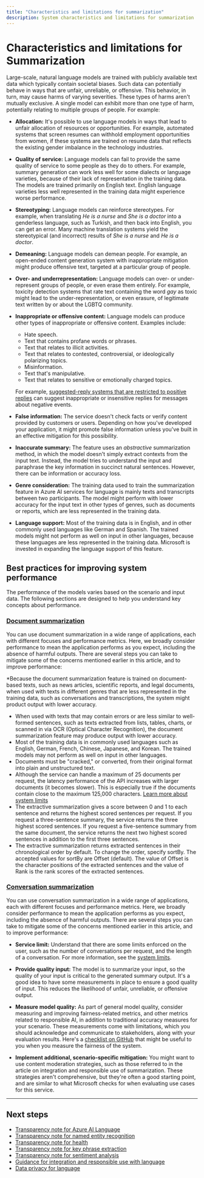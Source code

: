 ```yaml
---
title: "Characteristics and limitations for summarization"
description: System characteristics and limitations for summarization 
---
```


# Characteristics and limitations for Summarization


<NonEnglishTranslation />

Large-scale, natural language models are trained with publicly available text data which typically contain societal biases. Such data can potentially behave in ways that are unfair, unreliable, or offensive. This behavior, in turn, may cause harms of varying severities. These types of harms aren't mutually exclusive. A single model can exhibit more than one type of harm, potentially relating to multiple groups of people. For example:

* **Allocation:** It's possible to use language models in ways that lead to unfair allocation of resources or opportunities. For example, automated systems that screen resumes can withhold employment opportunities from women, if these systems are trained on resume data that reflects the existing gender imbalance in the technology industries.

* **Quality of service:** Language models can fail to provide the same quality of service to some people as they do to others. For example, summary generation can work less well for some dialects or language varieties, because of their lack of representation in the training data. The models are trained primarily on English text. English language varieties less well represented in the training data might experience worse performance.

* **Stereotyping:** Language models can reinforce stereotypes. For example, when translating *He is a nurse* and *She is a doctor* into a genderless language, such as Turkish, and then back into English, you can get an error. Many machine translation systems yield the stereotypical (and incorrect) results of *She is a nurse* and *He is a doctor*.

* **Demeaning:** Language models can demean people. For example, an open-ended content generation system with inappropriate mitigation might produce offensive text, targeted at a particular group of people.

* **Over- and underrepresentation:** Language models can over- or under-represent groups of people, or even erase them entirely. For example, toxicity detection systems that rate text containing the word *gay* as toxic might lead to the under-representation, or even erasure, of legitimate text written by or about the LGBTQ community.

* **Inappropriate or offensive content:** Language models can produce other types of inappropriate or offensive content. Examples include:

  - Hate speech.
  - Text that contains profane words or phrases.
  - Text that relates to illicit activities.
  - Text that relates to contested, controversial, or ideologically polarizing topics.
  - Misinformation.
  - Text that's manipulative.
  - Text that relates to sensitive or emotionally charged topics.

  For example, [suggested-reply systems that are restricted to positive replies](https://www.microsoft.com/research/uploads/prod/2021/02/assistiveWritingBiases-CHI.pdf) can suggest inappropriate or insensitive replies for messages about negative events.

* **False information:** The service doesn't check facts or verify content provided by customers or users. Depending on how you've developed your application, it might promote false information unless you've built in an effective mitigation for this possibility.

* **Inaccurate summary:** The feature uses an *abstractive* summarization method, in which the model doesn't simply extract contexts from the input text. Instead, the model tries to understand the input and paraphrase the key information in succinct natural sentences. However, there can be information or accuracy loss.

* **Genre consideration:** The training data used to train the summarization feature in Azure AI services for language is mainly texts and transcripts between two participants. The model might perform with lower accuracy for the input text in other types of genres, such as documents or reports, which are less represented in the training data.

* **Language support:** Most of the training data is in English, and in other commonly used languages like German and Spanish. The trained models might not perform as well on input in other languages, because these languages are less represented in the training data. Microsoft is invested in expanding the language support of this feature.

## Best practices for improving system performance

The performance of the models varies based on the scenario and input data.  The following sections are designed to help you understand key concepts about performance. 

### [Document summarization](#tab/document)

You can use document summarization in a wide range of applications, each with different focuses and performance metrics. Here, we broadly consider performance to mean the application performs as you expect, including the absence of harmful outputs. There are several steps you can take to mitigate some of the concerns mentioned earlier in this article, and to improve performance:

*Because the document summarization feature is trained on document-based texts, such as news articles, scientific reports, and legal documents, when used with texts in different genres that are less represented in the training data, such as conversations and transcriptions, the system might product output with lower accuracy.
* When used with texts that may contain errors or are less similar to well-formed sentences, such as texts extracted from lists, tables, charts, or scanned in via OCR (Optical Character Recognition), the document summarization feature may produce output with lower accuracy.
* Most of the training data is in commonly used languages such as English, German, French, Chinese, Japanese, and Korean. The trained models may not perform as well on input in other languages.
* Documents must be "cracked," or converted, from their original format into plain and unstructured text.
* Although the service can handle a maximum of 25 documents per request, the latency performance of the API increases with larger documents (it becomes slower). This is especially true if the documents contain close to the maximum 125,000 characters. [Learn more about system limits](/azure/ai-services/language-service/concepts/data-limits)
* The extractive summarization gives a score between 0 and 1 to each sentence and returns the highest scored sentences per request. If you request a three-sentence summary, the service returns the three highest scored sentences. If you request a five-sentence summary from the same document, the service returns the next two highest scored sentences in addition to the first three sentences.
* The extractive summarization returns extracted sentences in their chronological order by default. To change the order, specify sortBy. The accepted values for sortBy are Offset (default). The value of Offset is the character positions of the extracted sentences and the value of Rank is the rank scores of the extracted sentences. 

### [Conversation summarization](#tab/conversation)

You can use conversation summarization in a wide range of applications, each with different focuses and performance metrics. Here, we broadly consider performance to mean the application performs as you expect, including the absence of harmful outputs. There are several steps you can take to mitigate some of the concerns mentioned earlier in this article, and to improve performance:

* **Service limit:** Understand that there are some limits enforced on the user, such as the number of conversations per request, and the length of a conversation. For more information, see the [system limits](/azure/ai-services/language-service/concepts/data-limits).

* **Provide quality input:** The model is to summarize your input, so the quality of your input is critical to the generated summary output. It's a good idea to have some measurements in place to ensure a good quality of input. This reduces the likelihood of unfair, unreliable, or offensive output.

* **Measure model quality:** As part of general model quality, consider measuring and improving fairness-related metrics, and other metrics related to responsible AI, in addition to traditional accuracy measures for your scenario. These measurements come with limitations, which you should acknowledge and communicate to stakeholders, along with your evaluation results. Here's a [checklist on GitHub](https://github.com/marcotcr/checklist) that might be useful to you when you measure the fairness of the system.

* **Implement additional, scenario-specific mitigation:** You might want to use content moderation strategies, such as those referred to in the article on integration and responsible use of summarization. These strategies aren't comprehensive, but they're often a good starting point, and are similar to what Microsoft checks for when evaluating use cases for this service.

---

## Next steps

* [Transparency note for Azure AI Language](/azure/ai-foundry/responsible-ai/language-service/transparency-note)
* [Transparency note for named entity recognition](/azure/ai-foundry/responsible-ai/language-service/transparency-note-named-entity-recognition)
* [Transparency note for health](/azure/ai-foundry/responsible-ai/language-service/transparency-note-health)
* [Transparency note for key phrase extraction](/azure/ai-foundry/responsible-ai/language-service/transparency-note-key-phrase-extraction)
* [Transparency note for sentiment analysis](/azure/ai-foundry/responsible-ai/language-service/transparency-note-sentiment-analysis)
* [Guidance for integration and responsible use with language](/azure/ai-foundry/responsible-ai/language-service/guidance-integration-responsible-use)
* [Data privacy for language](/azure/ai-foundry/responsible-ai/language-service/data-privacy)
